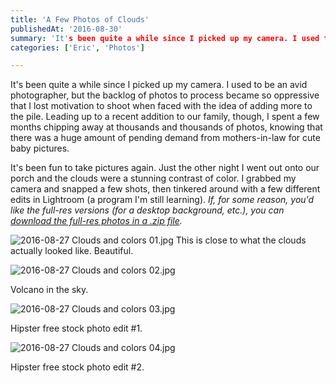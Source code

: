 ```yaml
---
title: 'A Few Photos of Clouds'
publishedAt: '2016-08-30'
summary: 'It's been quite a while since I picked up my camera. I used to be an avid photographer, but the backlog of photos to process became so oppressive that I lost motivation to shoot when faced with the id...'
categories: ['Eric', 'Photos']

---
```


It's been quite a while since I picked up my camera. I used to be an avid photographer, but the backlog of photos to process became so oppressive that I lost motivation to shoot when faced with the idea of adding more to the pile. Leading up to a recent addition to our family, though, I spent a few months chipping away at thousands and thousands of photos, knowing that there was a huge amount of pending demand from mothers-in-law for cute baby pictures.

It's been fun to take pictures again. Just the other night I went out onto our porch and the clouds were a stunning contrast of color. I grabbed my camera and snapped a few shots, then tinkered around with a few different edits in Lightroom (a program I'm still learning). *If, for some reason, you'd like the full-res versions (for a desktop background, etc.), you can [download the full-res photos in a .zip file](http://ericdodds.com/wp-content/uploads/2019/07/616b8-ericdodds-clouds-desktop-backgrounds-august-2016.zip).*

<Image src="/images/blog/a-few-photos-of-clouds/ebe4e-2016-08-27-clouds-and-colors-01.jpg" alt="2016-08-27 Clouds and colors 01.jpg" width={800} height={600} /> This is close to what the clouds actually looked like. Beautiful.

<Image src="/images/blog/a-few-photos-of-clouds/db8ca-2016-08-27-clouds-and-colors-02.jpg" alt="2016-08-27 Clouds and colors 02.jpg" width={800} height={600} />

Volcano in the sky.

<Image src="/images/blog/a-few-photos-of-clouds/89495-2016-08-27-clouds-and-colors-03.jpg" alt="2016-08-27 Clouds and colors 03.jpg" width={800} height={600} />

Hipster free stock photo edit #1.

<Image src="/images/blog/a-few-photos-of-clouds/af83c-2016-08-27-clouds-and-colors-04.jpg" alt="2016-08-27 Clouds and colors 04.jpg" width={800} height={600} />

Hipster free stock photo edit #2.
